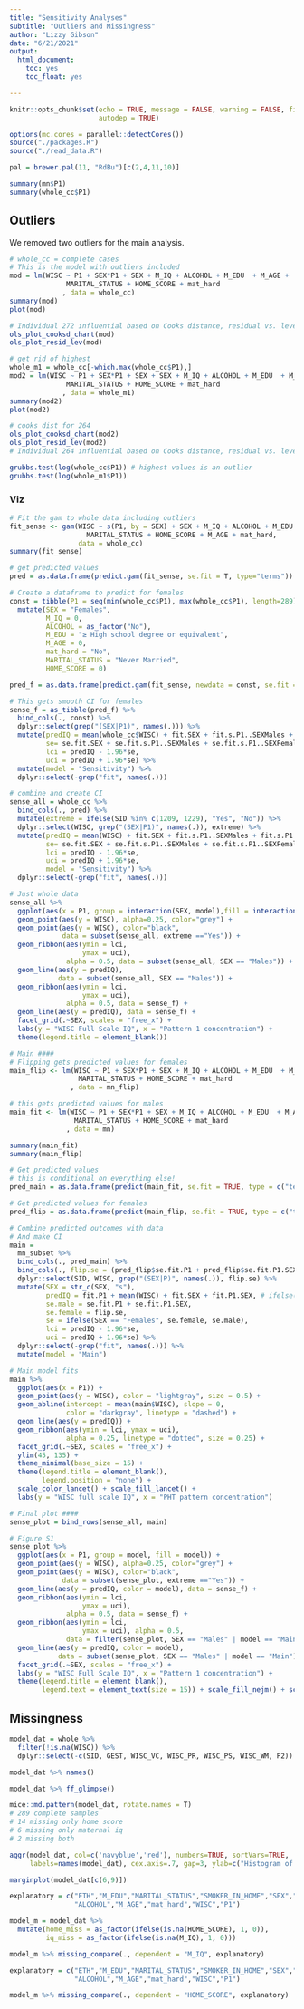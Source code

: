 ```yaml
---
title: "Sensitivity Analyses"
subtitle: "Outliers and Missingness"
author: "Lizzy Gibson"
date: "6/21/2021"
output:
  html_document:
    toc: yes
    toc_float: yes

---
```


```r
knitr::opts_chunk$set(echo = TRUE, message = FALSE, warning = FALSE, fig.align='center', cache=TRUE,
                      autodep = TRUE)

options(mc.cores = parallel::detectCores())
source("./packages.R")
source("./read_data.R")

pal = brewer.pal(11, "RdBu")[c(2,4,11,10)]
```

```r
summary(mn$P1)
summary(whole_cc$P1)
```

## Outliers

We removed two outliers for the main analysis.

```r
# whole_cc = complete cases
# This is the model with outliers included
mod = lm(WISC ~ P1 + SEX*P1 + SEX + M_IQ + ALCOHOL + M_EDU  + M_AGE +
              MARITAL_STATUS + HOME_SCORE + mat_hard
             , data = whole_cc)
summary(mod)
plot(mod)

# Individual 272 influential based on Cooks distance, residual vs. leverage plot
ols_plot_cooksd_chart(mod)
ols_plot_resid_lev(mod)

# get rid of highest
whole_m1 = whole_cc[-which.max(whole_cc$P1),]
mod2 = lm(WISC ~ P1 + SEX*P1 + SEX + SEX + M_IQ + ALCOHOL + M_EDU  + M_AGE +
              MARITAL_STATUS + HOME_SCORE + mat_hard
             , data = whole_m1)
summary(mod2)
plot(mod2)

# cooks dist for 264
ols_plot_cooksd_chart(mod2)
ols_plot_resid_lev(mod2)
# Individual 264 influential based on Cooks distance, residual vs. leverage plot

grubbs.test(log(whole_cc$P1)) # highest values is an outlier
grubbs.test(log(whole_m1$P1))
```

### Viz

```r
# Fit the gam to whole data including outliers
fit_sense <- gam(WISC ~ s(P1, by = SEX) + SEX + M_IQ + ALCOHOL + M_EDU + 
                   MARITAL_STATUS + HOME_SCORE + M_AGE + mat_hard, 
                 data = whole_cc)
summary(fit_sense)

# get predicted values 
pred = as.data.frame(predict.gam(fit_sense, se.fit = T, type="terms"))

# Create a dataframe to predict for females
const = tibble(P1 = seq(min(whole_cc$P1), max(whole_cc$P1), length=289)) %>% 
  mutate(SEX = "Females",
         M_IQ = 0, 
         ALCOHOL = as_factor("No"),
         M_EDU = "≥ High school degree or equivalent", 
         M_AGE = 0, 
         mat_hard = "No",
         MARITAL_STATUS = "Never Married", 
         HOME_SCORE = 0)

pred_f = as.data.frame(predict.gam(fit_sense, newdata = const, se.fit = T, type="terms"))

# This gets smooth CI for females
sense_f = as_tibble(pred_f) %>% 
  bind_cols(., const) %>% 
  dplyr::select(grep("(SEX|P1)", names(.))) %>%
  mutate(predIQ = mean(whole_cc$WISC) + fit.SEX + fit.s.P1..SEXMales + fit.s.P1..SEXFemales,
         se= se.fit.SEX + se.fit.s.P1..SEXMales + se.fit.s.P1..SEXFemales,
         lci = predIQ - 1.96*se,
         uci = predIQ + 1.96*se) %>% 
  mutate(model = "Sensitivity") %>% 
  dplyr::select(-grep("fit", names(.)))

# combine and create CI
sense_all = whole_cc %>%
  bind_cols(., pred) %>% 
  mutate(extreme = ifelse(SID %in% c(1209, 1229), "Yes", "No")) %>% 
  dplyr::select(WISC, grep("(SEX|P1)", names(.)), extreme) %>% 
  mutate(predIQ = mean(WISC) + fit.SEX + fit.s.P1..SEXMales + fit.s.P1..SEXFemales,
         se= se.fit.SEX + se.fit.s.P1..SEXMales + se.fit.s.P1..SEXFemales,
         lci = predIQ - 1.96*se,
         uci = predIQ + 1.96*se,
         model = "Sensitivity") %>% 
  dplyr::select(-grep("fit", names(.)))

# Just whole data
sense_all %>% 
  ggplot(aes(x = P1, group = interaction(SEX, model),fill = interaction(SEX, model))) +
  geom_point(aes(y = WISC), alpha=0.25, color="grey") +
  geom_point(aes(y = WISC), color="black",
             data = subset(sense_all, extreme =="Yes")) +
  geom_ribbon(aes(ymin = lci,
                  ymax = uci), 
              alpha = 0.5, data = subset(sense_all, SEX == "Males")) +
  geom_line(aes(y = predIQ),
            data = subset(sense_all, SEX == "Males")) + 
  geom_ribbon(aes(ymin = lci,
                  ymax = uci), 
              alpha = 0.5, data = sense_f) +
  geom_line(aes(y = predIQ), data = sense_f) +
  facet_grid(.~SEX, scales = "free_x") +
  labs(y = "WISC Full Scale IQ", x = "Pattern 1 concentration") +
  theme(legend.title = element_blank())

# Main ####
# Flipping gets predicted values for females
main_flip <- lm(WISC ~ P1 + SEX*P1 + SEX + M_IQ + ALCOHOL + M_EDU  + M_AGE +
                 MARITAL_STATUS + HOME_SCORE + mat_hard
               , data = mn_flip)

# this gets predicted values for males
main_fit <- lm(WISC ~ P1 + SEX*P1 + SEX + M_IQ + ALCOHOL + M_EDU  + M_AGE +
                MARITAL_STATUS + HOME_SCORE + mat_hard
              , data = mn)

summary(main_fit)
summary(main_flip)

# Get predicted values
# this is conditional on everything else!
pred_main = as.data.frame(predict(main_fit, se.fit = TRUE, type = c("terms")))

# Get predicted values for females
pred_flip = as.data.frame(predict(main_flip, se.fit = TRUE, type = c("terms")))

# Combine predicted outcomes with data
# And make CI
main = 
  mn_subset %>%
  bind_cols(., pred_main) %>% 
  bind_cols(., flip.se = (pred_flip$se.fit.P1 + pred_flip$se.fit.P1.SEX)) %>% # just get se for female
  dplyr::select(SID, WISC, grep("(SEX|P)", names(.)), flip.se) %>% 
  mutate(SEX = str_c(SEX, "s"),
         predIQ = fit.P1 + mean(WISC) + fit.SEX + fit.P1.SEX, # ifelse(SEX == "Female", predIQf, predIQm),
         se.male = se.fit.P1 + se.fit.P1.SEX,
         se.female = flip.se,
         se = ifelse(SEX == "Females", se.female, se.male),
         lci = predIQ - 1.96*se,
         uci = predIQ + 1.96*se) %>% 
  dplyr::select(-grep("fit", names(.))) %>% 
  mutate(model = "Main")

# Main model fits
main %>% 
  ggplot(aes(x = P1)) +
  geom_point(aes(y = WISC), color = "lightgray", size = 0.5) + 
  geom_abline(intercept = mean(main$WISC), slope = 0, 
              color = "darkgray", linetype = "dashed") + 
  geom_line(aes(y = predIQ)) +
  geom_ribbon(aes(ymin = lci, ymax = uci),
              alpha = 0.25, linetype = "dotted", size = 0.25) +
  facet_grid(.~SEX, scales = "free_x") +
  ylim(45, 135) +
  theme_minimal(base_size = 15) + 
  theme(legend.title = element_blank(),
        legend.position = "none") +
  scale_color_lancet() + scale_fill_lancet() +
  labs(y = "WISC full scale IQ", x = "PHT pattern concentration") 

# Final plot ####
sense_plot = bind_rows(sense_all, main)

# Figure S1
sense_plot %>% 
  ggplot(aes(x = P1, group = model, fill = model)) +
  geom_point(aes(y = WISC), alpha=0.25, color="grey") +
  geom_point(aes(y = WISC), color="black",
             data = subset(sense_plot, extreme =="Yes")) +
  geom_line(aes(y = predIQ, color = model), data = sense_f) +
  geom_ribbon(aes(ymin = lci,
                  ymax = uci),
              alpha = 0.5, data = sense_f) +
  geom_ribbon(aes(ymin = lci,
                  ymax = uci), alpha = 0.5,
              data = filter(sense_plot, SEX == "Males" | model == "Main")) +
  geom_line(aes(y = predIQ, color = model),
            data = subset(sense_plot, SEX == "Males" | model == "Main")) +
  facet_grid(.~SEX, scales = "free_x") +
  labs(y = "WISC Full Scale IQ", x = "Pattern 1 concentration") +
  theme(legend.title = element_blank(),
        legend.text = element_text(size = 15)) + scale_fill_nejm() + scale_color_nejm()
```

## Missingness

```r
model_dat = whole %>% 
  filter(!is.na(WISC)) %>% 
  dplyr::select(-c(SID, GEST, WISC_VC, WISC_PR, WISC_PS, WISC_WM, P2))

model_dat %>% names()

model_dat %>% ff_glimpse()

mice::md.pattern(model_dat, rotate.names = T)
# 289 complete samples
# 14 missing only home score
# 6 missing only maternal iq
# 2 missing both

aggr(model_dat, col=c('navyblue','red'), numbers=TRUE, sortVars=TRUE, 
     labels=names(model_dat), cex.axis=.7, gap=3, ylab=c("Histogram of missing data","Pattern"))

marginplot(model_dat[c(6,9)])

explanatory = c("ETH","M_EDU","MARITAL_STATUS","SMOKER_IN_HOME","SEX","HOME_SCORE",
                "ALCOHOL","M_AGE","mat_hard","WISC","P1")

model_m = model_dat %>% 
  mutate(home_miss = as_factor(ifelse(is.na(HOME_SCORE), 1, 0)),
         iq_miss = as_factor(ifelse(is.na(M_IQ), 1, 0)))

model_m %>% missing_compare(., dependent = "M_IQ", explanatory)

explanatory = c("ETH","M_EDU","MARITAL_STATUS","SMOKER_IN_HOME","SEX","M_IQ",
                "ALCOHOL","M_AGE","mat_hard","WISC","P1")

model_m %>% missing_compare(., dependent = "HOME_SCORE", explanatory) 
```
